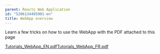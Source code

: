 ```yaml
---
parent: Reacts Web Application
id: "5206134495901-en"
title: WebApp overview
---
```

Learn a few tricks on how to use the WebApp with the PDF attached to this page

[Tutorials\_WebApp\_EN.pdf](@assets/attachments/Tutorials_WebApp_EN.pdf)[Tutorials\_WebApp\_FR.pdf](@assets/attachments/Tutorials_WebApp_FR.pdf)


